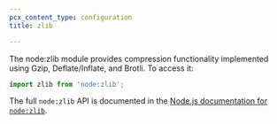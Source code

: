 ```yaml
---
pcx_content_type: configuration
title: zlib

---
```



<Render file="nodejs-compat-howto" />

The node:zlib module provides compression functionality implemented using Gzip, Deflate/Inflate, and Brotli.
To access it:

```js
import zlib from 'node:zlib';
```

The full `node:zlib` API is documented in the [Node.js documentation for `node:zlib`](https://nodejs.org/api/zlib.html).
